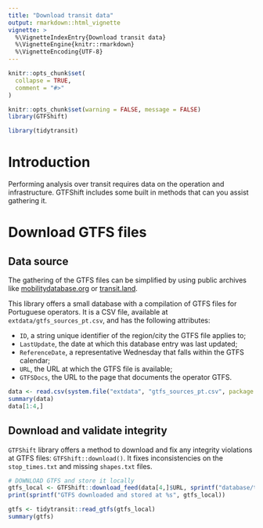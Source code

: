 ```yaml
---
title: "Download transit data"
output: rmarkdown::html_vignette
vignette: >
  %\VignetteIndexEntry{Download transit data}
  %\VignetteEngine{knitr::rmarkdown}
  %\VignetteEncoding{UTF-8}
---
```


```r
knitr::opts_chunk$set(
  collapse = TRUE,
  comment = "#>"
)
```

```r
knitr::opts_chunk$set(warning = FALSE, message = FALSE)
library(GTFShift)

library(tidytransit)
```

# Introduction

Performing analysis over transit requires data on the operation and infrastructure. GTFShift includes some built in methods that can you assist gathering it.

# Download GTFS files 

## Data source

The gathering of the GTFS files can be simplified by using public archives like [mobilitydatabase.org](https://mobilitydatabase.org/) or [transit.land](https://www.transit.land/).

This library offers a small database with a compilation of GTFS files for Portuguese operators. It is a CSV file, available at `extdata/gtfs_sources_pt.csv`, and has the following attributes:

- `ID`, a string unique identifier of the region/city the GTFS file applies to;
- `LastUpdate`, the date at which this database entry was last updated;
- `ReferenceDate`, a representative Wednesday that falls within the GTFS calendar;
- `URL`, the URL at which the GTFS file is available;
- `GTFSDocs`, the URL to the page that documents the operator GTFS.


```r
data <- read.csv(system.file("extdata", "gtfs_sources_pt.csv", package = "GTFShift"))
summary(data)
data[1:4,]
```

## Download and validate integrity

`GTFShift` library offers a method to download and fix any integrity violations at GTFS files: `GTFShift::download()`. It fixes inconsistencies on the `stop_times.txt` and missing `shapes.txt` files.

```r
# DOWNLOAD GTFS and store it locally
gtfs_local <- GTFShift::download_feed(data[4,]$URL, sprintf("database/transit/%s_gtfs.zip", data[4,]$ID))
print(sprintf("GTFS downloaded and stored at %s", gtfs_local))
```

```r
gtfs <- tidytransit::read_gtfs(gtfs_local)
summary(gtfs)
```

